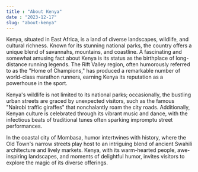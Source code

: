 ```yaml
---
title : "About Kenya"
date : "2023-12-17"
slug: "about-kenya"
---
```


Kenya, situated in East Africa, is a land of diverse landscapes, wildlife, and cultural richness. Known for its stunning national parks, the country offers a unique blend of savannahs, mountains, and coastline. A fascinating and somewhat amusing fact about Kenya is its status as the birthplace of long-distance running legends. The Rift Valley region, often humorously referred to as the "Home of Champions," has produced a remarkable number of world-class marathon runners, earning Kenya its reputation as a powerhouse in the sport.

Kenya's wildlife is not limited to its national parks; occasionally, the bustling urban streets are graced by unexpected visitors, such as the famous "Nairobi traffic giraffes" that nonchalantly roam the city roads. Additionally, Kenyan culture is celebrated through its vibrant music and dance, with the infectious beats of traditional tunes often sparking impromptu street performances.

In the coastal city of Mombasa, humor intertwines with history, where the Old Town's narrow streets play host to an intriguing blend of ancient Swahili architecture and lively markets. Kenya, with its warm-hearted people, awe-inspiring landscapes, and moments of delightful humor, invites visitors to explore the magic of its diverse offerings.